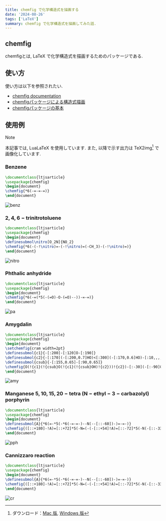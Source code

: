```yaml
---
title: chemfig で化学構造式を描画する
date: '2024-08-26'
tags: ['LaTeX']
summary: chemfig で化学構造式を描画してみた話.
---
```


## chemfig

chemfigとは, LaTeX で化学構造式を描画するためのパッケージである. 

## 使い方

使い方は以下を参照されたい. 

- [chemfig documentation](https://ftp.yz.yamagata-u.ac.jp/pub/CTAN/macros/generic/chemfig/chemfig-en.pdf)
- [chemfigパッケージによる構造式描画](https://doratex.hatenablog.jp/entry/20141212/1418393703)
- [chemfigパッケージの基本](https://www1.gifu-u.ac.jp/~fujilab/sphinx_html/chemfig/chemfig.html)

## 使用例

> [!NOTE]
> 本記事では, LuaLaTeX を使用しています.
> また, 以降で示す出力は TeX2img[^1] で画像化しています. 

### $\mathrm{Benzene}$

```latex
\documentclass{ltjsarticle}
\usepackage{chemfig}
\begin{document}
\chemfig{*6(-=-=-=)} 
\end{document}
```

![benz](/static/images/latex/benz.png)

### $\mathrm{2,4,6-trinitrotoluene}$

```latex
\documentclass{ltjsarticle}
\usepackage{chemfig}
\begin{document}
\definesubmol\nitro[O_2N]{NO_2}
\chemfig{*6(-(-!\nitro)=-(-!\nitro)=(-CH_3)-(-!\nitro)=)}
\end{document}
```

![nitro](/static/images/latex/trinitro.png)

### $\mathrm{Phthalic}$ $\mathrm{anhydride}$

```latex
\documentclass{ltjsarticle}
\usepackage{chemfig}
\begin{document}
\chemfig{*6(-=(*5(-(=O)-O-(=O)--))-=-=)}
\end{document}
```

![pa](/static/images/latex/pa.png)

### $\mathrm{Amygdalin}$

```latex
\documentclass{ltjsarticle}
\usepackage{chemfig}
\begin{document}
\setchemfig{cram width=2pt}
\definesubmol{c1}{-[:200]-[:120]O-[:190]}
\definesubmol{c2}{-[:170](-[:200,0.7]HO)<[:300](-[:170,0.6]HO)-[:10,,,,line width=2pt](-[:-40,0.6]OH)>[:-10]}
\definesubmol{csub}{-[:155,0.65]-[:90,0.65]}
\chemfig{O(!{c1}(!{csub}O(!{c1}(!{csub}OH)!{c2}))!{c2})-[:-30](-[:-90]CN)-[:30]*6(=-=-=-)}
\end{document}
```

![amy](/static/images/latex/amy.png)

### $\mathrm{Manganese}$ $\mathrm{5,10,15,20-tetra}$ $\mathrm{(N-ethyl-3-carbazolyl)}$ $\mathrm{porphyrin}$

```latex
\documentclass{ltjsarticle}
\usepackage{chemfig}
\begin{document}
\definesubmol{A}{*6(=-*5(-*6(-=-=-)--N(--[::-60])-)=-=-)}
\chemfig{([::+180]-!A)=[::+72]*5(-N=(-(-[::+54]!A)=[::-72]*5(-N(-[::-33,1.5,,,draw=none]Mn)-(=(-[::+72]!A)-[::-36]*5(=N-(=(-[::+54]!A)-[::-72]*5(-N-(-)=-=))-=-))-=-))-=-)}
\end{document}
```

![pph](/static/images/latex/pph.png)

### $\mathrm{Cannizzaro}$ $\mathrm{reaction}$

```latex
\documentclass{ltjsarticle}
\usepackage{chemfig}
\begin{document}
\definesubmol{A}{*6(=-*5(-*6(-=-=-)--N(--[::-60])-)=-=-)}
\chemfig{([::+180]-!A)=[::+72]*5(-N=(-(-[::+54]!A)=[::-72]*5(-N(-[::-33,1.5,,,draw=none]Mn)-(=(-[::+72]!A)-[::-36]*5(=N-(=(-[::+54]!A)-[::-72]*5(-N-(-)=-=))-=-))-=-))-=-)}
\end{document}
```

![cr](/static/images/latex/cr.png)

[^1]: ダウンロード：[Mac 版](https://tex2img.tech/), [Windows 版](https://www.ms.u-tokyo.ac.jp/~abenori/soft/#TEX2IMG)